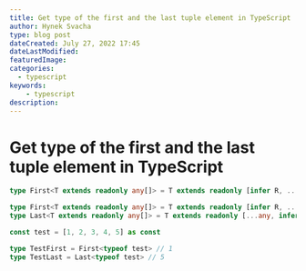 ```yaml
---
title: Get type of the first and the last tuple element in TypeScript
author: Hynek Svacha
type: blog post
dateCreated: July 27, 2022 17:45
dateLastModified:
featuredImage:
categories:
  - typescript
keywords:
	- typescript
description:
---
```


# Get type of the first and the last tuple element in TypeScript 


```ts
type First<T extends readonly any[]> = T extends readonly [infer R, ...any[]] ? R : never
```

```ts
type First<T extends readonly any[]> = T extends readonly [infer R, ...any] ? R : never
type Last<T extends readonly any[]> = T extends readonly [...any, infer R] ? R : never

const test = [1, 2, 3, 4, 5] as const

type TestFirst = First<typeof test> // 1
type TestLast = Last<typeof test> // 5
```
